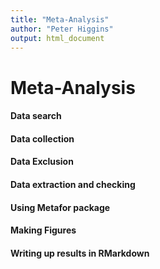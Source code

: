 ```yaml
---
title: "Meta-Analysis"
author: "Peter Higgins"
output: html_document
---
```


# Meta-Analysis

#### Data search

####	Data collection

####	Data Exclusion

####	Data extraction and checking

####	Using Metafor package

#### Making Figures

####	Writing up results in RMarkdown



